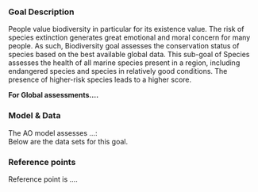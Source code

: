 ### Goal Description

People value biodiversity in particular for its existence value. The risk of species extinction generates great emotional and moral concern for many people. As such, Biodiversity goal assesses the conservation status of species based on the best available global data. This sub-goal of Species assesses the health of all marine species present in a region, including endangered species and species in relatively good conditions. The presence of higher-risk species leads to a higher score.

**For Global assessments....** 

### Model & Data 

The AO model assesses ...:   
Below are the data sets for this goal.

### Reference points 

Reference point is ....

